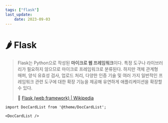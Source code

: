 ```yaml
---
tags: ["flask"]
last_update:
    date: 2023-09-03
---
```


# 🌶️ Flask

> Flask는 Python으로 작성된 **마이크로 웹 프레임워크**이다. 특정 도구나 라이브러리가 필요하지 않으므로 마이크로 프레임워크로 분류된다. 하지만 객체 관계형 매퍼, 양식 유효성 검사, 업로드 처리, 다양한 인증 기술 및 여러 가지 일반적인 프레임워크 관련 도구에 대한 확장 기능을 제공해 유연하게 애플리케이션을 확장할 수 있다.
>
> 🔗 [Flask (web framework) | Wikipedia](<https://en.wikipedia.org/wiki/Flask_(web_framework)>)

```mdx-code-block
import DocCardList from '@theme/DocCardList';

<DocCardList />
```
